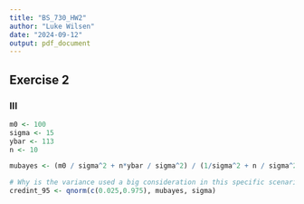 ```yaml
---
title: "BS_730_HW2"
author: "Luke Wilsen"
date: "2024-09-12"
output: pdf_document
---
```


## Exercise 2
### III
```r
m0 <- 100
sigma <- 15
ybar <- 113
n <- 10

mubayes <- (m0 / sigma^2 + n*ybar / sigma^2) / (1/sigma^2 + n / sigma^2)

# Why is the variance used a big consideration in this specific scenario?
credint_95 <- qnorm(c(0.025,0.975), mubayes, sigma)
```

